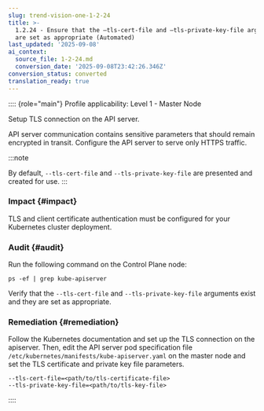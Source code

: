 ```yaml
---
slug: trend-vision-one-1-2-24
title: >-
  1.2.24 - Ensure that the –tls-cert-file and –tls-private-key-file arguments
  are set as appropriate (Automated)
last_updated: '2025-09-08'
ai_context:
  source_file: 1-2-24.md
  conversion_date: '2025-09-08T23:42:26.346Z'
conversion_status: converted
translation_ready: true
---
```


:::: {role="main"}
Profile applicability: Level 1 - Master Node

Setup TLS connection on the API server.

API server communication contains sensitive parameters that should remain encrypted in transit. Configure the API server to serve only HTTPS traffic.

:::note

By default, `--tls-cert-file` and `--tls-private-key-file` are presented and created for use.
:::

### Impact {#impact}

TLS and client certificate authentication must be configured for your Kubernetes cluster deployment.

### Audit {#audit}

Run the following command on the Control Plane node:

``` codeblock
ps -ef | grep kube-apiserver
```

Verify that the `--tls-cert-file` and `--tls-private-key-file` arguments exist and they are set as appropriate.

### Remediation {#remediation}

Follow the Kubernetes documentation and set up the TLS connection on the apiserver. Then, edit the API server pod specification file `/etc/kubernetes/manifests/kube-apiserver.yaml` on the master node and set the TLS certificate and private key file parameters.

``` codeblock
--tls-cert-file=<path/to/tls-certificate-file>
--tls-private-key-file=<path/to/tls-key-file>
```
::::
